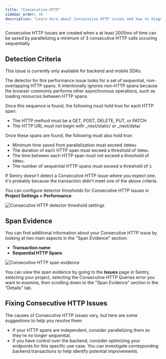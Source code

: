 ```yaml
---
title: "Consecutive HTTP"
sidebar_order: 30
description: "Learn more about Consecutive HTTP issues and how to diagnose and fix them."
---
```


Consecutive HTTP issues are created when a at least 2000ms of time can be saved by parallelizing a minimum of 3 consecutive HTTP calls occuring sequentially.

## Detection Criteria

<Alert>

This issue is currently only available for backend and mobile SDKs.

</Alert>

The detector for this performance issue looks for a set of sequential, non-overlapping HTTP spans. It intentionally ignores non-HTTP spans because the browser commonly performs other asynchronous operations, such as loading resources between HTTP spans.

Once this sequence is found, the following must hold true for each HTTP span:

- The HTTP method must be a GET, POST, DELETE, PUT, or PATCH
- The HTTP URL must not begin with \_next/static/ or \_next/data/

Once these spans are found, the following must also hold true:

- Minimum time saved from parallelization must exceed `2000ms`
- The duration of each HTTP span must exceed a threshold of `500ms`.
- The time between each HTTP span must not exceed a threshold of `500ms`.
- The number of sequential HTTP spans must exceed a threshold of `3`.

If Sentry doesn't detect a Consecutive HTTP issue where you expect one, it's probably because the transaction didn't meet one of the above criteria.

You can configure detector thresholds for Consecutive HTTP issues in **Project Settings > Performance**:

![Consecutive HTTP detector threshold settings](./img/consecutive-http-threshold-settings.png)

## Span Evidence

You can find additional information about your Consecutive HTTP issue by looking at two main aspects in the "Span Evidence" section:

- **Transaction name**
- **Sequential HTTP Spans**

![Consecutive HTTP span evidence](./img/span-evidence.png)

You can view the span evidence by going to the **Issues** page in Sentry, selecting your project, selecting the Consecutive HTTP Queries error you want to examine, then scrolling down to the "Span Evidence" section in the "Details" tab.

## Fixing Consecutive HTTP Issues

The causes of Consecutive HTTP issues vary, but here are some suggestions to help you resolve them:

- If your HTTP spans are independent, consider parallelizing them so they're no longer sequential.
- If you have control over the backend, consider optimizing your endpoints for this specific use case. You can investigate corresponding backend transactions to help identify potential improvements.
